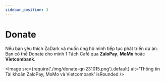 ```yaml
---
sidebar_position: 3
---
```


# Donate

Nếu bạn yêu thích ZaDark và muốn ủng hộ mình tiếp tục phát triển dự án. Bạn có thể Donate cho mình 1 Tách Café qua **ZaloPay**, **MoMo** hoặc **Vietcombank**.

<Image
  src={require('./img/donate-qr-231015.png').default}
  alt='Thông tin Tài khoản ZaloPay, MoMo và Vietcombank'
  isRounded
/>
